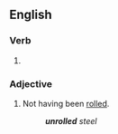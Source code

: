 ==English==

===Verb===
{{head|en|verb form}}

# {{en-past of|unroll}}

===Adjective===
{{en-adj|-}}

# Not having been [[roll]]ed.
#: '''''unrolled''' steel''